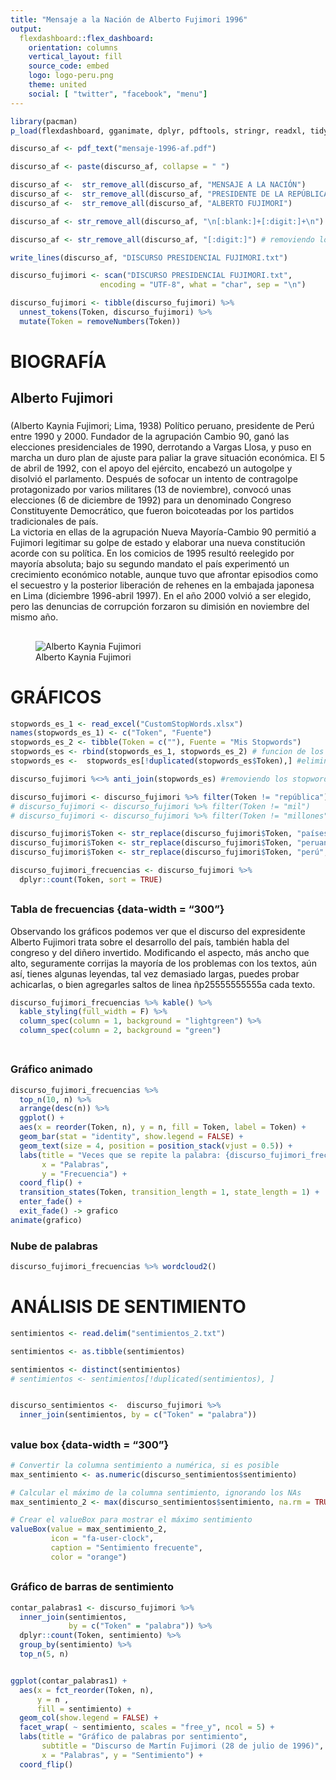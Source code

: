 ```yaml
---
title: "Mensaje a la Nación de Alberto Fujimori 1996"
output: 
  flexdashboard::flex_dashboard:
    orientation: columns
    vertical_layout: fill
    source_code: embed
    logo: logo-peru.png
    theme: united
    social: [ "twitter", "facebook", "menu"]
---
```


```r
library(pacman)
p_load(flexdashboard, gganimate, dplyr, pdftools, stringr, readxl, tidyverse, tidytext, tm, wordcloud, wordcloud2, patchwork, widyr, magrittr, igraph, ggraph, grid, extrafont, RcolorBrewer, ggplot2, plotly, scales, gifski, remotes, crosstalk, DT, d3scatter, kableExtra, knitr)
```  

```r
discurso_af <- pdf_text("mensaje-1996-af.pdf")

discurso_af <- paste(discurso_af, collapse = " ")

discurso_af <-  str_remove_all(discurso_af, "MENSAJE A LA NACIÓN")
discurso_af <-  str_remove_all(discurso_af, "PRESIDENTE DE LA REPÚBLICA")
discurso_af <-  str_remove_all(discurso_af, "ALBERTO FUJIMORI")

discurso_af <- str_remove_all(discurso_af, "\n[:blank:]+[:digit:]+\n")

discurso_af <- str_remove_all(discurso_af, "[:digit:]") # removiendo los números

write_lines(discurso_af, "DISCURSO PRESIDENCIAL FUJIMORI.txt")

discurso_fujimori <- scan("DISCURSO PRESIDENCIAL FUJIMORI.txt",
                    encoding = "UTF-8", what = "char", sep = "\n")

discurso_fujimori <- tibble(discurso_fujimori) %>% 
  unnest_tokens(Token, discurso_fujimori) %>% 
  mutate(Token = removeNumbers(Token))

```


# BIOGRAFÍA {data-icon="file-tray-stacked-outline"}
  
## **Alberto Fujimori**

###   

(Alberto Kaynia Fujimori; Lima, 1938) Político peruano, presidente de Perú entre 1990 y 2000. Fundador de la agrupación Cambio 90, ganó las elecciones presidenciales de 1990, derrotando a Vargas Llosa, y puso en marcha un duro plan de ajuste para paliar la grave situación económica. El 5 de abril de 1992, con el apoyo del ejército, encabezó un autogolpe y disolvió el parlamento. Después de sofocar un intento de contragolpe protagonizado por varios militares (13 de noviembre), convocó unas elecciones (6 de diciembre de 1992) para un denominado Congreso Constituyente Democrático, que fueron boicoteadas por los partidos tradicionales de país.  
La victoria en ellas de la agrupación Nueva Mayoría-Cambio 90 permitió a Fujimori legitimar su golpe de estado y elaborar una nueva constitución acorde con su política. En los comicios de 1995 resultó reelegido por mayoría absoluta; bajo su segundo mandato el país experimentó un crecimiento económico notable, aunque tuvo que afrontar episodios como el secuestro y la posterior liberación de rehenes en la embajada japonesa en Lima (diciembre 1996-abril 1997). En el año 2000 volvió a ser elegido, pero las denuncias de corrupción forzaron su dimisión en noviembre del mismo año.

## 

### 

![Alberto Kaynia Fujimori](https://www.biografiasyvidas.com/biografia/f/fotos/fujimori.jpg)  

# GRÁFICOS {data-icon="glyphicon-dashboard"}  

```r
stopwords_es_1 <- read_excel("CustomStopWords.xlsx")
names(stopwords_es_1) <- c("Token", "Fuente")
stopwords_es_2 <- tibble(Token = c(""), Fuente = "Mis Stopwords")
stopwords_es <- rbind(stopwords_es_1, stopwords_es_2) # funcion de los stopwords
stopwords_es <-  stopwords_es[!duplicated(stopwords_es$Token),] #eliminamos los stopwords duplicados

discurso_fujimori %<>% anti_join(stopwords_es) #removiendo los stopwords 

discurso_fujimori <- discurso_fujimori %>% filter(Token != "república")
# discurso_fujimori <- discurso_fujimori %>% filter(Token != "mil")
# discurso_fujimori <- discurso_fujimori %>% filter(Token != "millones")

discurso_fujimori$Token <- str_replace(discurso_fujimori$Token, "países", "país")
discurso_fujimori$Token <- str_replace(discurso_fujimori$Token, "peruanas", "peruanos")
discurso_fujimori$Token <- str_replace(discurso_fujimori$Token, "perú", "país")
```

```r
discurso_fujimori_frecuencias <- discurso_fujimori %>% 
  dplyr::count(Token, sort = TRUE)
```


##  

### Tabla de frecuencias {data-width = "300"}  

Observando los gráficos podemos ver que el discurso del expresidente Alberto Fujimori trata sobre el desarrollo del país, también habla del congreso y del diñero invertido. Modificando el aspecto, más ancho que alto, seguramente corrijas la mayoría de los problemas con los textos, aún así, tienes algunas leyendas, tal vez demasiado largas, puedes probar achicarlas, o bien agregarles saltos de linea ñp25555555555a cada texto.

```r
discurso_fujimori_frecuencias %>% kable() %>% 
  kable_styling(full_width = F) %>% 
  column_spec(column = 1, background = "lightgreen") %>% 
  column_spec(column = 2, background = "green")
  
```  


## {.tabset}  

### Gráfico animado

```r
discurso_fujimori_frecuencias %>%
  top_n(10, n) %>%
  arrange(desc(n)) %>%
  ggplot() + 
  aes(x = reorder(Token, n), y = n, fill = Token, label = Token) +
  geom_bar(stat = "identity", show.legend = FALSE) +  
  geom_text(size = 4, position = position_stack(vjust = 0.5)) +  
  labs(title = "Veces que se repite la palabra: {discurso_fujimori_frecuencias %>% filter(Token == closest_state) %>% pull(n)}",
       x = "Palabras",
       y = "Frecuencia") +  
  coord_flip() +  
  transition_states(Token, transition_length = 1, state_length = 1) +  
  enter_fade() +  
  exit_fade() -> grafico
animate(grafico)

```  

### Nube de palabras

```r
discurso_fujimori_frecuencias %>% wordcloud2()
```  

# ANÁLISIS DE SENTIMIENTO {data-orientation="rows"}  

```r
sentimientos <- read.delim("sentimientos_2.txt")

sentimientos <- as.tibble(sentimientos)

sentimientos <- distinct(sentimientos)
# sentimientos <- sentimientos[!duplicated(sentimientos), ]


discurso_sentimientos <-  discurso_fujimori %>% 
  inner_join(sentimientos, by = c("Token" = "palabra"))
```  

##  

### value box {data-width = "300"}  

```r
# Convertir la columna sentimiento a numérica, si es posible
max_sentimiento <- as.numeric(discurso_sentimientos$sentimiento)

# Calcular el máximo de la columna sentimiento, ignorando los NAs
max_sentimiento_2 <- max(discurso_sentimientos$sentimiento, na.rm = TRUE)

# Crear el valueBox para mostrar el máximo sentimiento
valueBox(value = max_sentimiento_2, 
         icon = "fa-user-clock",
         caption = "Sentimiento frecuente",
         color = "orange")

```  


##  

### Gráfico de barras de sentimiento 

```r
contar_palabras1 <- discurso_fujimori %>% 
  inner_join(sentimientos,
             by = c("Token" = "palabra")) %>%
  dplyr::count(Token, sentimiento) %>% 
  group_by(sentimiento) %>% 
  top_n(5, n)


ggplot(contar_palabras1) + 
  aes(x = fct_reorder(Token, n),
      y = n ,
      fill = sentimiento) +
  geom_col(show.legend = FALSE) +
  facet_wrap( ~ sentimiento, scales = "free_y", ncol = 5) +
  labs(title = "Gráfico de palabras por sentimiento",
       subtitle = "Discurso de Martín Fujimori (28 de julio de 1996)",
       x = "Palabras", y = "Sentimiento") +
  coord_flip()
```  

